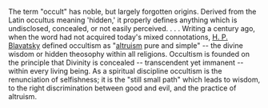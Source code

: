 The term "occult" has noble, but largely forgotten origins. Derived from the Latin occultus meaning 'hidden,' it properly defines anything which is undisclosed, concealed, or not easily perceived. . . . 
Writing a century ago, when the word had not acquired today's mixed connotations, [[H. P. Blavatsky]] defined occultism as "[[altruism]] pure and simple" -- the divine wisdom or hidden theosophy within all religions. Occultism is founded on the principle that Divinity is concealed -- transcendent yet immanent -- within every living being. As a spiritual discipline occultism is the renunciation of selfishness; it is the "still small path" which leads to wisdom, to the right discrimination between good and evil, and the practice of altruism.